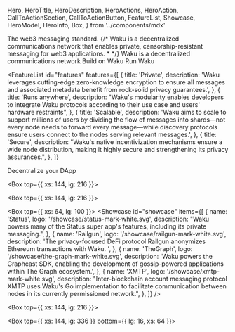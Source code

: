   Hero,
  HeroTitle,
  HeroDescription,
  HeroActions,
  HeroAction,
  CallToActionSection,
  CallToActionButton,
  FeatureList,
  Showcase,
  HeroModel,
  HeroInfo,
  Box,
} from '../components/mdx'

<Hero size="large">
  <HeroInfo>
    <HeroTitle>The web3 messaging standard.</HeroTitle>
    {/*
        <HeroDescription>
            Waku is a decentralized communications network that enables private, censorship-resistant messaging for web3
            applications.
        </HeroDescription>
        * */}
    <HeroDescription>
      Waku is a decentralized communications network
    </HeroDescription>
    <HeroActions>
      <HeroAction href="https://docs.waku.org" target="_blank">
        Build on Waku
      </HeroAction>
      <HeroAction variant="filled" href="https://docs.waku.org" target="_blank">
        Run Waku
      </HeroAction>
    </HeroActions>
  </HeroInfo>
  <HeroModel
    modelId={'default'}
    mode={'abstract'}
    rotateSpeed={0.04}
    asciiConfig={{
      characters: '  w . a . k . u . & * ',
    }}
  />
</Hero>

<FeatureList
  id="features"
  features={[
    {
      title: 'Private',
      description:
        'Waku leverages cutting-edge zero-knowledge encryption to ensure all messages and associated metadata benefit from rock-solid privacy guarantees.',
    },
    {
      title: 'Runs anywhere',
      description:
        "Waku's modularity enables developers to integrate Waku protocols according to their use case and users' hardware restraints",
    },
    {
      title: 'Scalable',
      description:
        'Waku aims to scale to support millions of users by dividing the flow of messages into shards—not every node needs to forward every message—while discovery protocols ensure users connect to the nodes serving relevant messages.',
    },
    {
      title: 'Secure',
      description:
        "Waku's native incentivization mechanisms ensure a wide node distribution, making it highly secure and strengthening its privacy assurances.",
    },
  ]}
>
  <CallToActionButton variant="outlined" href="https://docs.waku.org">
    Decentralize your DApp
  </CallToActionButton>
</FeatureList>

<Box top={{ xs: 144, lg: 216 }}>
  <CallToActionSection
    title="Team"
    columns={1}
    description="Waku is built and maintained by a global team of experienced and driven software developers and researchers that share a passion for privacy and decentralized technologies. "
    label="Read more"
    href="/about/team"
  />
</Box>

<Box top={{ xs: 144, lg: 216 }}>
  <CallToActionSection
    title="Used by"
    columns={2}
    description="Waku has brought private, censorship-resistant communications to several notable web3 DApps, decentralizing their messaging components:"
    label="Decentrialize your DApp"
    href="https://docs.waku.org"
  />
</Box>

<Box top={{ xs: 64, lg: 100 }}>
  <Showcase
    id="showcase"
    items={[
      {
        name: 'Status',
        logo: '/showcase/status-mark-white.svg',
        description:
          "Waku powers many of the Status super app's features, including its private messaging.",
      },
      {
        name: 'Railgun',
        logo: '/showcase/railgun-mark-white.svg',
        description:
          'The privacy-focused DeFi protocol Railgun anonymizes Ethereum transactions with Waku. ',
      },
      {
        name: 'TheGraph',
        logo: '/showcase/the-graph-mark-white.svg',
        description:
          'Waku powers the Graphcast SDK, enabling the development of gossip-powered applications within The Graph ecosystem.',
      },
      {
        name: 'XMTP',
        logo: '/showcase/xmtp-mark-white.svg',
        description:
          "Inter-blockchain account messaging protocol XMTP uses Waku's Go implementation to facilitate communication between nodes in its currently permissioned network.",
      },
    ]}
  />
</Box>

<Box top={{ xs: 144, lg: 216 }}>
  <CallToActionSection
    title="Development roadmap"
    description="Waku has the ambitious goal of attracting and supporting millions of simultaneous users, truly serving as the communications standard across web3. Our development roadmap focuses on achieving secure scalability before implementing incentivization mechanisms to sustain Waku."
    label="Read more"
    href="/about/development-roadmap"
  />
</Box>

<Box top={{ xs: 144, lg: 336 }} bottom={{ lg: 16, xs: 64 }}>
  <CallToActionSection
    title="Join the community to discover what Waku can bring to your DApp"
    label="Decentralize your DApp"
    href="/join"
  />
</Box>
